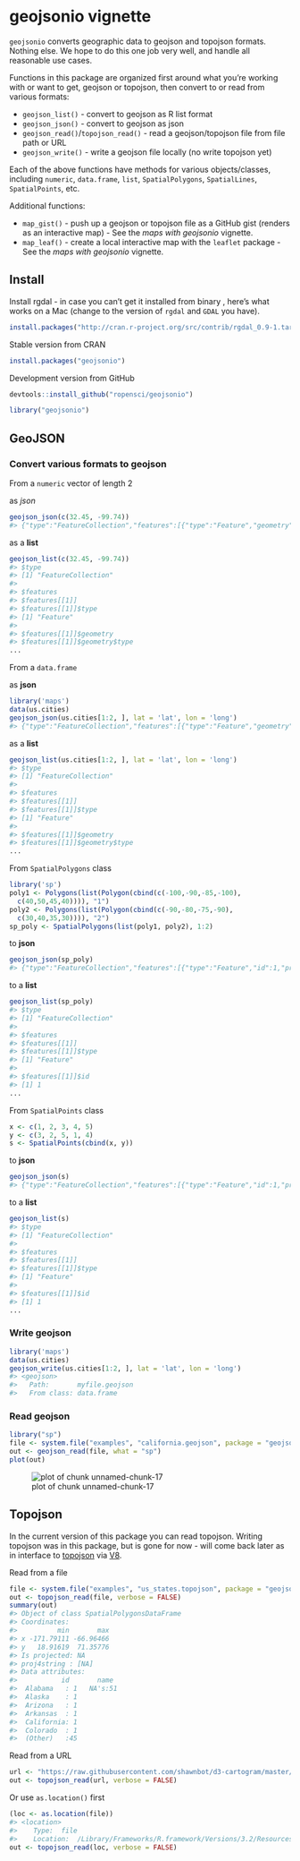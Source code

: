 <!--
%\VignetteEngine{knitr::knitr}
%\VignetteIndexEntry{geojsonio vignette}
%\VignetteEncoding{UTF-8}
-->



geojsonio vignette
==============

`geojsonio` converts geographic data to geojson and topojson formats. Nothing else. We hope to do this one job very well, and handle all reasonable use cases.

Functions in this package are organized first around what you're working with or want to get, geojson or topojson, then convert to or read from various formats:

* `geojson_list()` - convert to geojson as R list format
* `geojson_json()` - convert to geojson as json
* `geojson_read()`/`topojson_read()` - read a geojson/topojson file from file path or URL
* `geojson_write()` - write a geojson file locally (no write topojson yet)

Each of the above functions have methods for various objects/classes, including `numeric`, `data.frame`, `list`, `SpatialPolygons`, `SpatialLines`, `SpatialPoints`, etc.

Additional functions:

* `map_gist()` - push up a geojson or topojson file as a GitHub gist (renders as an interactive map) - See the _maps with geojsonio_ vignette.
* `map_leaf()` - create a local interactive map with the `leaflet` package - See the _maps with geojsonio_ vignette. 

## Install

Install rgdal - in case you can't get it installed from binary , here's what works on a Mac (change to the version of `rgdal` and `GDAL` you have).


```r
install.packages("http://cran.r-project.org/src/contrib/rgdal_0.9-1.tar.gz", repos = NULL, type="source", configure.args = "--with-gdal-config=/Library/Frameworks/GDAL.framework/Versions/1.11/unix/bin/gdal-config --with-proj-include=/Library/Frameworks/PROJ.framework/unix/include --with-proj-lib=/Library/Frameworks/PROJ.framework/unix/lib")
```

Stable version from CRAN


```r
install.packages("geojsonio")
```

Development version from GitHub


```r
devtools::install_github("ropensci/geojsonio")
```


```r
library("geojsonio")
```

## GeoJSON

### Convert various formats to geojson

From a `numeric` vector of length 2

as _json_


```r
geojson_json(c(32.45, -99.74))
#> {"type":"FeatureCollection","features":[{"type":"Feature","geometry":{"type":"Point","coordinates":[32.45,-99.74]},"properties":{}}]}
```

as a __list__


```r
geojson_list(c(32.45, -99.74))
#> $type
#> [1] "FeatureCollection"
#> 
#> $features
#> $features[[1]]
#> $features[[1]]$type
#> [1] "Feature"
#> 
#> $features[[1]]$geometry
#> $features[[1]]$geometry$type
...
```

From a `data.frame`

as __json__


```r
library('maps')
data(us.cities)
geojson_json(us.cities[1:2, ], lat = 'lat', lon = 'long')
#> {"type":"FeatureCollection","features":[{"type":"Feature","geometry":{"type":"Point","coordinates":[-99.74,32.45]},"properties":{"name":"Abilene TX","country.etc":"TX","pop":"113888","capital":"0"}},{"type":"Feature","geometry":{"type":"Point","coordinates":[-81.52,41.08]},"properties":{"name":"Akron OH","country.etc":"OH","pop":"206634","capital":"0"}}]}
```

as a __list__


```r
geojson_list(us.cities[1:2, ], lat = 'lat', lon = 'long')
#> $type
#> [1] "FeatureCollection"
#> 
#> $features
#> $features[[1]]
#> $features[[1]]$type
#> [1] "Feature"
#> 
#> $features[[1]]$geometry
#> $features[[1]]$geometry$type
...
```

From `SpatialPolygons` class


```r
library('sp')
poly1 <- Polygons(list(Polygon(cbind(c(-100,-90,-85,-100),
  c(40,50,45,40)))), "1")
poly2 <- Polygons(list(Polygon(cbind(c(-90,-80,-75,-90),
  c(30,40,35,30)))), "2")
sp_poly <- SpatialPolygons(list(poly1, poly2), 1:2)
```

to __json__


```r
geojson_json(sp_poly)
#> {"type":"FeatureCollection","features":[{"type":"Feature","id":1,"properties":{"dummy":0},"geometry":{"type":"Polygon","coordinates":[[[-100,40],[-90,50],[-85,45],[-100,40]]]}},{"type":"Feature","id":2,"properties":{"dummy":0},"geometry":{"type":"Polygon","coordinates":[[[-90,30],[-80,40],[-75,35],[-90,30]]]}}]}
```

to a __list__


```r
geojson_list(sp_poly)
#> $type
#> [1] "FeatureCollection"
#> 
#> $features
#> $features[[1]]
#> $features[[1]]$type
#> [1] "Feature"
#> 
#> $features[[1]]$id
#> [1] 1
...
```

From `SpatialPoints` class


```r
x <- c(1, 2, 3, 4, 5)
y <- c(3, 2, 5, 1, 4)
s <- SpatialPoints(cbind(x, y))
```

to __json__


```r
geojson_json(s)
#> {"type":"FeatureCollection","features":[{"type":"Feature","id":1,"properties":{"dat":1},"geometry":{"type":"Point","coordinates":[1,3]}},{"type":"Feature","id":2,"properties":{"dat":2},"geometry":{"type":"Point","coordinates":[2,2]}},{"type":"Feature","id":3,"properties":{"dat":3},"geometry":{"type":"Point","coordinates":[3,5]}},{"type":"Feature","id":4,"properties":{"dat":4},"geometry":{"type":"Point","coordinates":[4,1]}},{"type":"Feature","id":5,"properties":{"dat":5},"geometry":{"type":"Point","coordinates":[5,4]}}]}
```

to a __list__


```r
geojson_list(s)
#> $type
#> [1] "FeatureCollection"
#> 
#> $features
#> $features[[1]]
#> $features[[1]]$type
#> [1] "Feature"
#> 
#> $features[[1]]$id
#> [1] 1
...
```

### Write geojson


```r
library('maps')
data(us.cities)
geojson_write(us.cities[1:2, ], lat = 'lat', lon = 'long')
#> <geojson>
#>   Path:       myfile.geojson
#>   From class: data.frame
```

### Read geojson


```r
library("sp")
file <- system.file("examples", "california.geojson", package = "geojsonio")
out <- geojson_read(file, what = "sp")
plot(out)
```

![plot of chunk unnamed-chunk-17](figure/unnamed-chunk-17-1.png) 

## Topojson

In the current version of this package you can read topojson. Writing topojson was in this package, but is gone for now - will come back later as in interface to [topojson](https://github.com/mbostock/topojson) via [V8](https://github.com/jeroenooms/V8). 

Read from a file


```r
file <- system.file("examples", "us_states.topojson", package = "geojsonio")
out <- topojson_read(file, verbose = FALSE)
summary(out)
#> Object of class SpatialPolygonsDataFrame
#> Coordinates:
#>          min       max
#> x -171.79111 -66.96466
#> y   18.91619  71.35776
#> Is projected: NA 
#> proj4string : [NA]
#> Data attributes:
#>           id       name   
#>  Alabama   : 1   NA's:51  
#>  Alaska    : 1            
#>  Arizona   : 1            
#>  Arkansas  : 1            
#>  California: 1            
#>  Colorado  : 1            
#>  (Other)   :45
```

Read from a URL


```r
url <- "https://raw.githubusercontent.com/shawnbot/d3-cartogram/master/data/us-states.topojson"
out <- topojson_read(url, verbose = FALSE)
```

Or use `as.location()` first


```r
(loc <- as.location(file))
#> <location> 
#>    Type:  file 
#>    Location:  /Library/Frameworks/R.framework/Versions/3.2/Resources/library/geojsonio/examples/us_states.topojson
out <- topojson_read(loc, verbose = FALSE)
```
